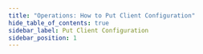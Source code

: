 ```yaml
---
title: "Operations: How to Put Client Configuration"
hide_table_of_contents: true
sidebar_label: Put Client Configuration
sidebar_position: 1
---
```





<LanguageSwitcher supportedLanguages={supportedLanguages} />

<LanguageContent language="csharp">
   <PutClientConfigurationCsharp />
</LanguageContent>

<LanguageContent language="java">
   <PutClientConfigurationJava />
</LanguageContent>


<!---
### Studio
- [Client Configuration](../../../../studio/server/client-configuration)

### Operations
- [What are Operations](../../../../client-api/operations/what-are-operations)
- [How to Get Client Configuration](../../../../client-api/operations/maintenance/configuration/get-client-configuration)
- [How to Get Server-Wide Client Configuration](../../../../client-api/operations/server-wide/configuration/get-serverwide-client-configuration)
- [How to Put Server-Wide Client Configuration](../../../../client-api/operations/server-wide/configuration/put-serverwide-client-configuration)


-->